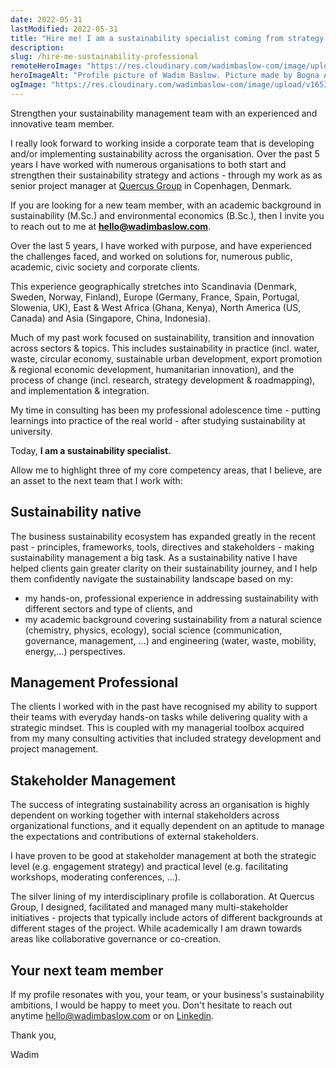 ```yaml
---
date: 2022-05-31
lastModified: 2022-05-31
title: "Hire me! I am a sustainability specialist coming from strategy consulting"
description:
slug: /hire-me-sustainability-professional
remoteHeroImage: "https://res.cloudinary.com/wadimbaslow-com/image/upload/v1653910872/hire-me_vi20m1.jpg"
heroImageAlt: "Profile picture of Wadim Baslow. Picture made by Bogna Anna Gebalska."
ogImage: "https://res.cloudinary.com/wadimbaslow-com/image/upload/v1653910026/hire-me_ayz7vd.jpg"
---
```


Strengthen your sustainability management team with an experienced and innovative team member.

I really look forward to working inside a corporate team that is developing and/or implementing sustainability across the organisation. Over the past 5 years I have worked with numerous organisations to both start and strengthen their sustainability strategy and actions - through my work as as senior project manager at [Quercus Group](https://quercus-group.com/) in Copenhagen, Denmark.

If you are looking for a new team member, with an academic background in sustainability (M.Sc.) and environmental economics (B.Sc.), then I invite you to reach out to me at **hello@wadimbaslow.com**.

Over the last 5 years, I have worked with purpose, and have experienced the challenges faced, and worked on solutions for, numerous public, academic, civic society and corporate clients.

This experience geographically stretches into Scandinavia (Denmark, Sweden, Norway, Finland), Europe (Germany, France, Spain, Portugal, Slowenia, UK), East & West Africa (Ghana, Kenya), North America (US, Canada) and Asia (Singapore, China, Indonesia).

Much of my past work focused on sustainability, transition and innovation across sectors & topics. This includes sustainability in practice (incl. water, waste, circular economy, sustainable urban development, export promotion & regional economic development, humanitarian innovation), and the process of change (incl. research, strategy development & roadmapping), and implementation & integration.

My time in consulting has been my professional adolescence time - putting learnings into practice of the real world - after studying sustainability at university.

Today, **I am a sustainability specialist.**

Allow me to highlight three of my core competency areas, that I believe, are an asset to the next team that I work with:

## Sustainability native

The business sustainability ecosystem has expanded greatly in the recent past - principles, frameworks, tools, directives and stakeholders - making sustainability management a big task. As a sustainability native I have helped clients gain greater clarity on their sustainability journey, and I help them confidently navigate the sustainability landscape based on my:

- my hands-on, professional experience in addressing sustainability with different sectors and type of clients, and
- my academic background covering sustainability from a natural science (chemistry, physics, ecology), social science (communication, governance, management, …) and engineering (water, waste, mobility, energy,…) perspectives.

## Management Professional

The clients I worked with in the past have recognised my ability to support their teams with everyday hands-on tasks while delivering quality with a strategic mindset. This is coupled with my managerial toolbox acquired from my many consulting activities that included strategy development and project management.

## Stakeholder Management

The success of integrating sustainability across an organisation is highly dependent on working together with internal stakeholders across organizational functions, and it equally dependent on an aptitude to manage the expectations and contributions of external stakeholders.

I have proven to be good at stakeholder management at both the strategic level (e.g. engagement strategy) and practical level (e.g. facilitating workshops, moderating conferences, ...).

The silver lining of my interdisciplinary profile is collaboration. At Quercus Group, I designed, facilitated and managed many multi-stakeholder initiatives - projects that typically include actors of different backgrounds at different stages of the project. While academically I am drawn towards areas like collaborative governance or co-creation.

## Your next team member

If my profile resonates with you, your team, or your business's sustainability ambitions, I would be happy to meet you. Don't hesitate to reach out anytime hello@wadimbaslow.com or on [Linkedin](https://www.linkedin.com/in/wbaslow/).

Thank you,

Wadim
